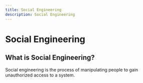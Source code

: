 ```yaml
---
title: Social Engineering
description: Social Engineering
---
```


# Social Engineering

## What is Social Engineering?

Social engineering is the process of manipulating people to gain unauthorized access to a system.